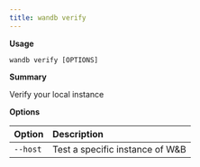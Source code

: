 ---
title: wandb verify
---

**Usage**

`wandb verify [OPTIONS]`

**Summary**

Verify your local instance


**Options**

| **Option** | **Description** |
| :--- | :--- |
| `--host` | Test a specific instance of W&B |



